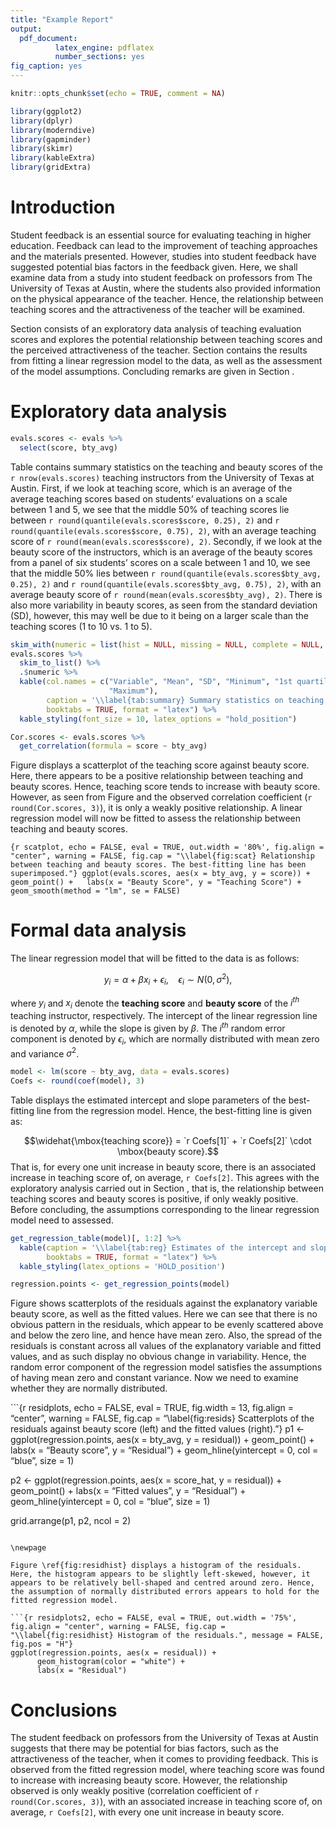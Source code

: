 ```yaml
---
title: "Example Report"
output:
  pdf_document:
          latex_engine: pdflatex
          number_sections: yes
fig_caption: yes
---
```


```r
knitr::opts_chunk$set(echo = TRUE, comment = NA)
```

```r
library(ggplot2)
library(dplyr)
library(moderndive)
library(gapminder)
library(skimr)
library(kableExtra)
library(gridExtra)
```

# Introduction {#sec:intro}

Student feedback is an essential source for evaluating teaching in higher education. Feedback can lead to the improvement of teaching approaches and the materials presented. However, studies into student feedback have suggested potential bias factors in the feedback given. Here, we shall examine data from a study into student feedback on professors from The University of Texas at Austin, where the students also provided information on the physical appearance of the teacher. Hence, the relationship between teaching scores and the attractiveness of the teacher will be examined.

Section \ref{sec:eda} consists of an exploratory data analysis of teaching evaluation scores and explores the potential relationship between teaching scores and the perceived attractiveness of the teacher. Section \ref{sec:fda} contains the results from fitting a linear regression model to the data, as well as the assessment of the model assumptions. Concluding remarks are given in Section \ref{sec:con}.

# Exploratory data analysis {#sec:eda}

```r
evals.scores <- evals %>%
  select(score, bty_avg)
```

Table \ref{tab:summary} contains summary statistics on the teaching and beauty scores of the `r nrow(evals.scores)` teaching instructors from the University of Texas at Austin. First, if we look at teaching score, which is an average of the average teaching scores based on students' evaluations on a scale between 1 and 5, we see that the middle 50% of teaching scores lie between `r round(quantile(evals.scores$score, 0.25), 2)` and `r round(quantile(evals.scores$score, 0.75), 2)`, with an average teaching score of `r round(mean(evals.scores$score), 2)`. Secondly, if we look at the beauty score of the instructors, which is an average of the beauty scores from a panel of six students' scores on a scale between 1 and 10, we see that the middle 50% lies between `r round(quantile(evals.scores$bty_avg, 0.25), 2)` and `r round(quantile(evals.scores$bty_avg, 0.75), 2)`, with an average beauty score of `r round(mean(evals.scores$bty_avg), 2)`. There is also more variability in beauty scores, as seen from the standard deviation (SD), however, this may well be due to it being on a larger scale than the teaching scores (1 to 10 vs.\ 1 to 5).

```r
skim_with(numeric = list(hist = NULL, missing = NULL, complete = NULL, n = NULL))
evals.scores %>%
  skim_to_list() %>%
  .$numeric %>%
  kable(col.names = c("Variable", "Mean", "SD", "Minimum", "1st quartile", "Median", "3rd quartile",
                      "Maximum"),
        caption = '\\label{tab:summary} Summary statistics on teaching and beauty scores.',
        booktabs = TRUE, format = "latex") %>%
  kable_styling(font_size = 10, latex_options = "hold_position")
```

```r
Cor.scores <- evals.scores %>%
  get_correlation(formula = score ~ bty_avg)
```

Figure \ref{fig:scat} displays a scatterplot of the teaching score against beauty score. Here, there appears to be a positive relationship between teaching and beauty scores. Hence, teaching score tends to increase with beauty score. However, as seen from Figure \ref{fig:scat} and the observed correlation coefficient (`r round(Cor.scores, 3)`), it is only a weakly positive relationship. A linear regression model will now be fitted to assess the relationship between teaching and beauty scores.

```{r scatplot, echo = FALSE, eval = TRUE, out.width = '80%', fig.align = "center", warning = FALSE, fig.cap = "\\label{fig:scat} Relationship between teaching and beauty scores. The best-fitting line has been superimposed."}
ggplot(evals.scores, aes(x = bty_avg, y = score)) +
  geom_point() +
  labs(x = "Beauty Score", y = "Teaching Score") +
  geom_smooth(method = "lm", se = FALSE)
```

# Formal data analysis {#sec:fda}

The linear regression model that will be fitted to the data is as follows:

$$y_i = \alpha + \beta x_i + \epsilon_i, ~~~~ \epsilon_i \sim N(0, \sigma^2),$$

where $y_i$ and $x_i$ denote the **teaching score** and **beauty score** of the $i^{th}$ teaching instructor, respectively. The intercept of the linear regression line is denoted by $\alpha$, while the slope is given by $\beta$. The $i^{th}$ random error component is denoted by $\epsilon_i$, which are normally distributed with mean zero and variance $\sigma^2$.

```r
model <- lm(score ~ bty_avg, data = evals.scores)
Coefs <- round(coef(model), 3)
```

Table \ref{tab:reg} displays the estimated intercept and slope parameters of the best-fitting line from the regression model. Hence, the best-fitting line is given as:

$$\widehat{\mbox{teaching score}} = `r Coefs[1]` + `r Coefs[2]` \cdot \mbox{beauty score}.$$
That is, for every one unit increase in beauty score, there is an associated increase in teaching score of, on average, `r Coefs[2]`. This agrees with the exploratory analysis carried out in Section \ref{sec:eda}, that is, the relationship between teaching scores and beauty scores is positive, if only weakly positive. Before concluding, the assumptions corresponding to the linear regression model need to assessed.

```r
get_regression_table(model)[, 1:2] %>%
  kable(caption = '\\label{tab:reg} Estimates of the intercept and slope from the fitted linear regression model.',
        booktabs = TRUE, format = "latex") %>%
  kable_styling(latex_options = 'HOLD_position')
```

```r
regression.points <- get_regression_points(model)
```

Figure \ref{fig:resids} shows scatterplots of the residuals against the explanatory variable beauty score, as well as the fitted values. Here we can see that there is no obvious pattern in the residuals, which appear to be evenly scattered above and below the zero line, and hence have mean zero. Also, the spread of the residuals is constant across all values of the explanatory variable and fitted values, and as such display no obvious change in variability. Hence, the random error component of the regression model satisfies the assumptions of having mean zero and constant variance. Now we need to examine whether they are normally distributed.

```{r residplots, echo = FALSE, eval = TRUE, fig.width = 13, fig.align = "center", warning = FALSE, fig.cap = "\\label{fig:resids} Scatterplots of the residuals against beauty score (left) and the fitted values (right)."}
p1 <- ggplot(regression.points, aes(x = bty_avg, y = residual)) +
      geom_point() +
      labs(x = "Beauty score", y = "Residual") +
      geom_hline(yintercept = 0, col = "blue", size = 1) 

p2 <- ggplot(regression.points, aes(x = score_hat, y = residual)) +
      geom_point() +
      labs(x = "Fitted values", y = "Residual") +
      geom_hline(yintercept = 0, col = "blue", size = 1) 

grid.arrange(p1, p2, ncol = 2)
```

\newpage

Figure \ref{fig:residhist} displays a histogram of the residuals. Here, the histogram appears to be slightly left-skewed, however, it appears to be relatively bell-shaped and centred around zero. Hence, the assumption of normally distributed errors appears to hold for the fitted regression model.

```{r residplots2, echo = FALSE, eval = TRUE, out.width = '75%', fig.align = "center", warning = FALSE, fig.cap = "\\label{fig:residhist} Histogram of the residuals.", message = FALSE, fig.pos = "H"}
ggplot(regression.points, aes(x = residual)) +
      geom_histogram(color = "white") +
      labs(x = "Residual") 
```

# Conclusions {#sec:con}

The student feedback on professors from the University of Texas at Austin suggests that there may be potential for bias factors, such as the attractiveness of the teacher, when it comes to providing feedback. This is observed from the fitted regression model, where teaching score was found to increase with increasing beauty score. However, the relationship observed is only weakly positive (correlation coefficient of `r round(Cor.scores, 3)`), with an associated increase in teaching score of, on average, `r Coefs[2]`, with every one unit increase in beauty score.
